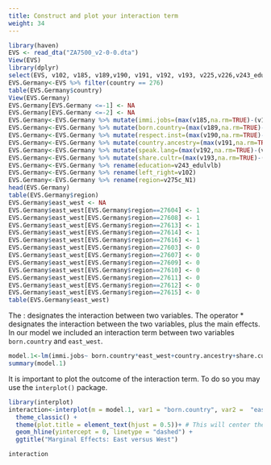 ```yaml
---
title: Construct and plot your interaction term 
weight: 34
---
```


```r
library(haven)
EVS <- read_dta("ZA7500_v2-0-0.dta")
View(EVS)
library(dplyr)
select(EVS, v102, v185, v189,v190, v191, v192, v193, v225,v226,v243_edulvlb,country,v175_cs,v275c_N1)
EVS.Germany<-EVS %>% filter(country == 276) 
table(EVS.Germany$country)
View(EVS.Germany)
EVS.Germany[EVS.Germany <=-1] <- NA
EVS.Germany[EVS.Germany <=-2] <- NA
EVS.Germany<-EVS.Germany %>% mutate(immi.jobs=(max(v185,na.rm=TRUE)-(v185)))
EVS.Germany<-EVS.Germany %>% mutate(born.country=(max(v189,na.rm=TRUE)-(v189)))
EVS.Germany<-EVS.Germany %>% mutate(respect.inst=(max(v190,na.rm=TRUE)-(v190)))
EVS.Germany<-EVS.Germany %>% mutate(country.ancestry=(max(v191,na.rm=TRUE)-(v191)))
EVS.Germany<-EVS.Germany %>% mutate(speak.lang=(max(v192,na.rm=TRUE)-(v192)))
EVS.Germany<-EVS.Germany %>% mutate(share.cultr=(max(v193,na.rm=TRUE)-(v193)))
EVS.Germany<-EVS.Germany %>% rename(education=v243_edulvlb)
EVS.Germany<-EVS.Germany %>% rename(left_right=v102)
EVS.Germany<-EVS.Germany %>% rename(region=v275c_N1)
head(EVS.Germany)
table(EVS.Germany$region)
EVS.Germany$east_west <- NA
EVS.Germany$east_west[EVS.Germany$region==27604] <- 1
EVS.Germany$east_west[EVS.Germany$region==27608] <- 1
EVS.Germany$east_west[EVS.Germany$region==27613] <- 1 
EVS.Germany$east_west[EVS.Germany$region==27614] <- 1
EVS.Germany$east_west[EVS.Germany$region==27616] <- 1 
EVS.Germany$east_west[EVS.Germany$region==27603] <- 0
EVS.Germany$east_west[EVS.Germany$region==27607] <- 0
EVS.Germany$east_west[EVS.Germany$region==27609] <- 0
EVS.Germany$east_west[EVS.Germany$region==27610] <- 0
EVS.Germany$east_west[EVS.Germany$region==27611] <- 0
EVS.Germany$east_west[EVS.Germany$region==27612] <- 0
EVS.Germany$east_west[EVS.Germany$region==27615] <- 0
table(EVS.Germany$east_west)
```    

The $:$ designates the interaction between two variables. The operator $*$ designates the interaction between the two variables, plus the main effects. In our model we included an interaction term between two variables `born.country` and `east_west`. 


```r
model.1<-lm(immi.jobs~ born.country*east_west+country.ancestry+share.cultr+left_right+education,data=EVS.Germany)
summary(model.1)
```

It is important to plot the outcome of the interaction term. To do so you may use the `interplot()` package. 

```r
library(interplot)
interaction<-interplot(m = model.1, var1 = "born.country", var2 =  "east_west") +
  theme_classic() +
  theme(plot.title = element_text(hjust = 0.5))+ # This will center the title of your plot
  geom_hline(yintercept = 0, linetype = "dashed") +
  ggtitle("Marginal Effects: East versus West")

interaction
```

